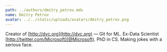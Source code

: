 ```yaml
---
path: ../authors/dmitry_petrov.mdx
name: Dmitry Petrov
avatar: ../../static/uploads/avatars/dmitry_petrov.png
---
```


Creator of [http://dvc.org](http://dvc.org) — Git for ML. Ex-Data Scientist
[http://twitter.com/Microsoft](@Microsoft). PhD in CS. Making jokes with a
serious face.
